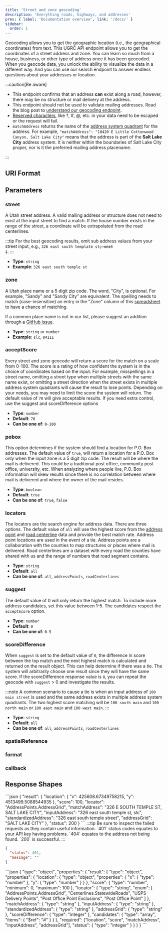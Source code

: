 ```yaml
---
title: 'Street and zone geocoding'
description: 'Everything roads, highways, and addresses'
prev: { label: 'Documentation overview', link: '/docs/' }
sidebar:
  order: 1
---
```



Geocoding allows you to get the geographic location (i.e., the geographical coordinates) from text. This UGRC API endpoint allows you to get the coordinates of a street address and zone. You can learn so much from a house, business, or other type of address once it has been geocoded. When you geocode data, you unlock the ability to visualize the data in a different way. And you can use our search endpoint to answer endless questions about your addresses or location.

:::caution[Be aware]

- This endpoint confirms that an address **can** exist along a road, however, there may be no structure or mail delivery at the address.
- This endpoint should not be used to validate mailing addresses. Read the blog post to [understand our geocoding endpoint](https://gis.utah.gov/blog/2024-08-22-understanding-the-ugrc-api-for-address-locating/).
- [Reserved characters](https://www.rfc-editor.org/rfc/rfc3986#section-2.1), like ?, #, @, etc. in your data need to be escaped or the request will fail.
- `matchAddress` returns the name of the [address system quadrant](https://gis.utah.gov/products/sgid/location/address-system-quadrants/) for the address. For example, `"matchAddress": "10420 E Little Cottonwood Canyon, Salt Lake City"` means that the address is part of the **Salt Lake City** address system. It is neither within the boundaries of Salt Lake City proper, nor is it the preferred mailing address placename.

:::

## URI Format

<Uri verb="GET" endpoint="geocode/{street}/{zone}" />

## Parameters

<Card title="Required path parameters" icon="approve-check">

### street

A Utah street address. A valid mailing address or structure does not need to exist at the input street to find a match. If the house number exists in the range of the street, a coordinate will be extrapolated from the road centerlines.

:::tip
For the best geocoding results, omit sub address values from your street input, e.g., <code>326 east south template st<del>, unit 1</del></code>.
:::

- **Type**: `string`
- **Example**: `326 east south temple st`

### zone

A Utah place name or a 5 digit zip code. The word, "City", is optional. For example, "Sandy" and "Sandy City" are equivalent. The spelling needs to match (case-insensitive) an entry in the "Zone" column of this [spreadsheet](https://docs.google.com/spreadsheets/d/1Dc77HLVn9YXgY1JkcqqaMh1Tm0cemwXxFfyHb7dP0Cs/edit#gid=0) to have a chance of matching.

If a common place name is not in our list, please suggest an addition through a [GitHub issue](https://github.com/agrc/api.mapserv.utah.gov/issues/new).

- **Type**: `string` or `number`
- **Example**: `slc`, `84111`

</Card>
<Card title="Optional query string parameters" icon="setting">

### acceptScore

Every street and zone geocode will return a score for the match on a scale from 0-100. The score is a rating of how confident the system is in the choice of coordinates based on the input. For example, misspellings in a street name, omitting a street type when multiple streets with the same name exist, or omitting a street direction when the street exists in multiple address system quadrants will cause the result to lose points. Depending on your needs, you may need to limit the score the system will return. The default value of `70` will give acceptable results. If you need extra control, use the suggest and scoreDifference options

- **Type**: `number`
- **Default**: `70`
- **Can be one of**: `0-100`

### pobox

This option determines if the system should find a location for P.O. Box addresses. The default value of `true`, will return a location for a P.O. Box only when the input zone is a 5 digit zip code. The result will be where the mail is delivered. This could be a traditional post office, community post office, university, etc. When analyzing where people live, P.O. Box information will skew results since there is no correlation between where mail is delivered and where the owner of the mail resides.

- **Type**: `boolean`
- **Default**: `true`
- **Can be one of**: `true`, `false`

### locators

The locators are the search engine for address data. There are three options. The default value of `all` will use the highest score from the [address point](https://gis.utah.gov/products/sgid/location/address-points/) and [road centerline](https://gis.utah.gov/products/sgid/transportation/road-centerlines/) data and provide the best match rate. Address point locations are used in the event of a tie. Address points are a collaboration with the counties to map structures or places where mail is delivered. Road centerlines are a dataset with every road the counties have shared with us and the range of numbers that road segment contains.

- **Type**: `string`
- **Default**: `all`
- **Can be one of**: `all`, `addressPoints`, `roadCenterlines`

### suggest

The default value of 0 will only return the highest match. To include more address candidates, set this value between 1-5. The candidates respect the `acceptScore` option.

- **Type**: `number`
- **Default**: `0`
- **Can be one of**: `0-5`

### scoreDifference

When `suggest` is set to the default value of `0`, the difference in score between the top match and the next highest match is calculated and returned on the result object. This can help determine if there was a tie. The system will arbitrarily choose one result since they will have the same score. If the scoreDifference response value is `0`, you can repeat the geocode with `suggest` > 0 and investigate the results.

:::note
A common scenario to cause a tie is when an input address of `100 main street` is used and the same address exists in multiple address system quadrants. The two highest score matching will be `100 south main` and `100 north main` or `100 east main` and `100 west main`.
:::

- **Type**: `string`
- **Default**: `all`
- **Can be one of**: `all`, `addressPoints`, `roadCenterlines`

### spatialReference

<SpatialReference />

### format

<OutputFormat />

### callback

<Callback />

</Card>

## Response Shapes

<Tabs>
	<TabItem label="Successful Example">
  ```json
{
    "result": {
      "location": {
        "x": 425608.67349758215,
        "y": 4513499.5088544935
      },
      "score": 100,
      "locator": "AddressPoints.AddressGrid",
      "matchAddress": "326 E SOUTH TEMPLE ST, SALT LAKE CITY",
      "inputAddress": "326 east south temple st, slc",
      "standardizedAddress": "326 east south temple street",
      "addressGrid": "SALT LAKE CITY"
    },
    "status": 200
}
```
</TabItem>
	<TabItem label="Error Example">
  :::tip
  Be sure to inspect the failed requests as they contain useful information. `401` status codes equates to your API key having problems. `404` equates to the address not being found. `200` is successful.
  :::

```json
{
  "status": 401,
  "message": ""
}
```

  </TabItem>
  <TabItem label="JSON Schema">
```json
{
  "type": "object",
  "properties": {
    "result": {
      "type": "object",
      "properties": {
        "location": {
          "type": "object",
          "properties": {
            "x": {
              "type": "number"
            },
            "y": {
              "type": "number"
            }
          }
        },
        "score": {
          "type": "number",
          "minimum": 0,
          "maximum": 100
        },
        "locator": {
          "type": "string",
          "enum": [
            "AddressPoints.AddressGrid",
            "Centerlines.StatewideRoads",
            "USPS Delivery Points",
            "Post Office Point Exclusions",
            "Post Office Point"
          ]
        },
        "matchAddress": {
          "type": "string"
        },
        "inputAddress": {
          "type": "string"
        },
        "standardizedAddress": {
          "type": "string"
        },
        "addressGrid": {
          "type": "string"
        },
        "scoreDifference": {
          "type": "integer"
        },
        "candidates": {
          "type": "array",
          "items": { "$ref": "#" }
        }
      },
      "required": ["location", "score", "matchAddress", "inputAddress", "addressGrid"],
      "status": {
        "type": "integer"
      }
    }
  }
}
```
  </TabItem>
</Tabs>
